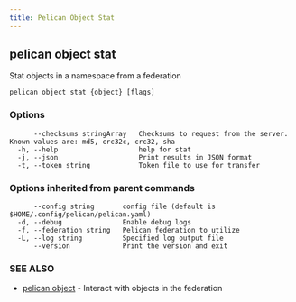 ```yaml
---
title: Pelican Object Stat
---
```


## pelican object stat

Stat objects in a namespace from a federation

```
pelican object stat {object} [flags]
```

### Options

```
      --checksums stringArray   Checksums to request from the server.  Known values are: md5, crc32c, crc32, sha
  -h, --help                    help for stat
  -j, --json                    Print results in JSON format
  -t, --token string            Token file to use for transfer
```

### Options inherited from parent commands

```
      --config string       config file (default is $HOME/.config/pelican/pelican.yaml)
  -d, --debug               Enable debug logs
  -f, --federation string   Pelican federation to utilize
  -L, --log string          Specified log output file
      --version             Print the version and exit
```

### SEE ALSO

* [pelican object](/commands-reference/pelican/object/)	 - Interact with objects in the federation
